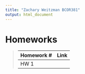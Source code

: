 ```yaml
---
title: "Zachary Weitzman BCOR381"
output: html_document
---
```


# Homeworks  

>Homework # | Link
>-----------| ----
>HW 1       | 

